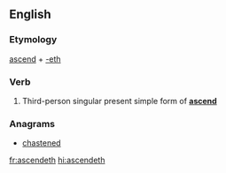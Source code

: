 ==English==

===Etymology===
[[ascend]] + [[-eth]]

===Verb===
{{head|en|verb form}}

# {{label|en|archaic}} Third-person singular present simple form of '''[[ascend]]'''

===Anagrams===
* [[chastened#English|chastened]]

[[fr:ascendeth]]
[[hi:ascendeth]]
